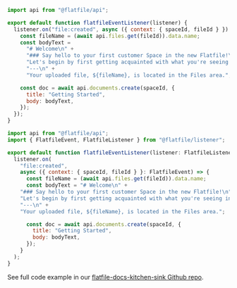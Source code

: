 <CodeGroup>

```js listener.js
import api from "@flatfile/api";

export default function flatfileEventListener(listener) {
  listener.on("file:created", async ({ context: { spaceId, fileId } }) => {
    const fileName = (await api.files.get(fileId)).data.name;
    const bodyText =
      "# Welcome\n" +
      "### Say hello to your first customer Space in the new Flatfile!\n" +
      "Let's begin by first getting acquainted with what you're seeing in your Space initially.\n" +
      "---\n" +
      "Your uploaded file, ${fileName}, is located in the Files area.";

    const doc = await api.documents.create(spaceId, {
      title: "Getting Started",
      body: bodyText,
    });
  });
}
```

```js listener.ts
import api from "@flatfile/api";
import { FlatfileEvent, FlatfileListener } from "@flatfile/listener";

export default function flatfileEventListener(listener: FlatfileListener) {
  listener.on(
    "file:created",
    async ({ context: { spaceId, fileId } }: FlatfileEvent) => {
      const fileName = (await api.files.get(fileId)).data.name;
      const bodyText = "# Welcome\n" +
    "### Say hello to your first customer Space in the new Flatfile!\n" +
    "Let's begin by first getting acquainted with what you're seeing in your Space initially.\n" +
    "---\n" +
    "Your uploaded file, ${fileName}, is located in the Files area.";

      const doc = await api.documents.create(spaceId, {
        title: "Getting Started",
        body: bodyText,
      });
    }
  );
}
```

</CodeGroup>

See full code example in our
[flatfile-docs-kitchen-sink Github repo](https://github.com/FlatFilers/flatfile-docs-kitchen-sink/blob/main).
